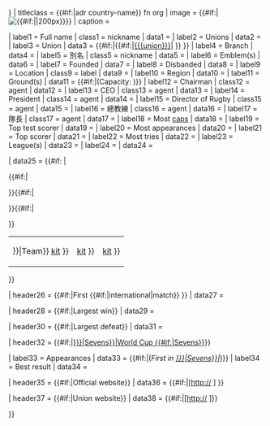 {{Infobox
| bodyclass  = vcard
| title      = {{{country|{{{teamname|<includeonly>{{PAGENAME}}</includeonly>}}} }}}
| titleclass = {{#if:{{{country|}}}|adr country-name}} fn org
| image      = {{#if:{{{image|}}}|[[Image:{{{image}}}|{{#if:{{{imagesize|}}}|{{{imagesize}}}|200px}}]]}}
| caption    = {{{caption|}}}

| label1     = Full name
| class1     = nickname
| data1      = {{{fullname|}}}
| label2     = Unions
| data2      = {{{unions|}}}
| label3     = Union
| data3      = {{#if:{{{union|}}}|{{#if:{{{country|}}}|[[{{{union}}}]]|{{{union}}} }} }}
| label4     = Branch
| data4      = {{{branch|}}}
| label5     = 別名
| class5     = nickname
| data5      = {{{nickname|}}}
| label6     = Emblem(s)
| data6      = {{{emblem|}}}
| label7     = Founded
| data7      = {{{founded|}}}
| label8     = Disbanded
| data8      = {{{disbanded|}}}
| label9     = Location
| class9     = label
| data9      = {{{location|}}}
| label10    = Region
| data10     = {{{region|}}}
| label11    = Ground(s)
| data11     = {{{ground|}}} {{#if:{{{capacity|}}}|(Capacity: {{{capacity|}}})}}
| label12    = Chairman
| class12    = agent
| data12     = {{{chairman|}}}
| label13    = CEO
| class13    = agent
| data13     = {{{ceo|}}}
| label14    = President
| class14    = agent
| data14     = {{{president|}}}
| label15    = Director of Rugby
| class15    = agent
| data15     = {{{rugby director|}}}
| label16    = 總教練
| class16    = agent
| data16     = {{{coach|}}}
| label17    = 隊長
| class17    = agent
| data17     = {{{captain|}}}
| label18    = Most [[cap (sport)|cap]]s
| data18     = {{{caps|}}}
| label19    = Top test scorer
| data19     = {{{toptestscorer|}}}
| label20    = Most appearances
| data20     = {{{appearances|}}}
| label21    = Top scorer
| data21     = {{{top scorer|}}}
| label22    = Most tries
| data22     = {{{most tries|}}}
| label23    = League(s)
| data23     = {{{league|}}}
| label24    = {{{season|}}}
| data24     = {{{position|}}}

| data25     = {{#if:{{{pattern_la1|}}}{{{pattern_b1|}}}{{{pattern_ra1|}}}{{{pattern_sh1|}}}{{{pattern_so1|}}}{{{leftarm1|}}}{{{body1|}}}{{{rightarm1|}}}{{{shorts1|}}}{{{socks1|}}} {{{pattern_la2|}}}{{{pattern_b2|}}}{{{pattern_ra2|}}}{{{pattern_sh2|}}}{{{pattern_so2|}}}{{{leftarm2|}}}{{{body2|}}}{{{rightarm2|}}}{{{shorts2|}}}{{{socks2|}}}|
<tr><td class="toccolours" style="padding: 0; background: #ffffff; text-align: center;" colspan="2">
<table style="width:100%; text-align:center;">
<tr>
{{#if:{{{pattern_la1|}}}{{{pattern_b1|}}}{{{pattern_ra1|}}}{{{pattern_sh1|}}}{{{pattern_so1|}}}{{{leftarm1|}}}{{{body1|}}}{{{rightarm1|}}}{{{shorts1|}}}{{{socks1|}}}|
<td>{{Football kit |
  pattern_la = {{{pattern_la1|}}} |
  pattern_b  = {{{pattern_b1|_unknown}}} |
  pattern_ra = {{{pattern_ra1|}}} |
  pattern_sh = {{{pattern_sh1|}}} |
  pattern_so = {{{pattern_so1|}}} |
  leftarm    = {{{leftarm1|}}} |
  body       = {{{body1|}}} |
  rightarm   = {{{rightarm1|}}} |
  shorts     = {{{shorts1|}}} |
  socks      = {{{socks1|}}} |
  title      = {{#if:{{{shorts2|}}}|{{#if:{{{country|}}}|Team|{{#if:{{{unions|}}}|Team|1st}}}}|Team}} [[Rugby union equipment|kit]]
}}</td>
}}{{#if:{{{pattern_la2|}}}{{{pattern_b2|}}}{{{pattern_ra2|}}}{{{pattern_sh2|}}}{{{pattern_so2|}}}{{{leftarm2|}}}{{{body2|}}}{{{rightarm2|}}}{{{shorts2|}}}{{{socks2|}}}|
<td>{{Football kit |
  pattern_la = {{{pattern_la2|}}} |
  pattern_b  = {{{pattern_b2|_unknown}}} |
  pattern_ra = {{{pattern_ra2|}}} |
  pattern_sh = {{{pattern_sh2|}}} |
  pattern_so = {{{pattern_so2|}}} |
  leftarm    = {{{leftarm2|}}} |
  body       = {{{body2|}}} |
  rightarm   = {{{rightarm2|}}} |
  shorts     = {{{shorts2|}}} |
  socks      = {{{socks2|}}} |
  title      = {{#if:{{{country|}}}|Change|2nd}} [[Rugby union equipment|kit]]
}}</td>
}}{{#if:{{{pattern_la3|}}}{{{pattern_b3|}}}{{{pattern_ra3|}}}{{{pattern_sh3|}}}{{{pattern_so3|}}}{{{leftarm3|}}}{{{body3|}}}{{{rightarm3|}}}{{{shorts3|}}}{{{socks3|}}}|
<td>{{Football kit |
  pattern_la = {{{pattern_la3|}}} |
  pattern_b  = {{{pattern_b3|_unknown}}} |
  pattern_ra = {{{pattern_ra3|}}} |
  pattern_sh = {{{pattern_sh3|}}} |
  pattern_so = {{{pattern_so3|}}} |
  leftarm    = {{{leftarm3|}}} |
  body       = {{{body3|}}} |
  rightarm   = {{{rightarm3|}}} |
  shorts     = {{{shorts3|}}} |
  socks      = {{{socks3|}}} |
  title      = {{#if:{{{country|}}}|Change|3rd}} [[Rugby union equipment|kit]]
}}</td>
}}</tr>
</table></td></tr>}}

| header26   = {{#if:{{{first|}}}|First {{#if:{{{country|}}}|international|match}} }}
| data27     = {{{first|}}}

| header28   = {{#if:{{{bigwin|}}}|Largest win}}
| data29     = {{{bigwin|}}}

| header30   = {{#if:{{{bigloss|}}}|Largest defeat}}
| data31     = {{{bigloss|}}}

| header32   = {{#if:{{{World cup apps|}}}{{{best|}}}|[[Rugby World Cup {{#if:{{{sevens|}}}|Sevens}}|World Cup {{#if:{{{sevens|}}}|Sevens}}]]}}

| label33    = Appearances
| data33     = {{{World cup apps|}}} {{#if:{{{year|}}}|(''First in [[{{{year}}} Rugby World Cup {{#if:{{{sevens|}}}|Sevens}}|{{{year}}}]]'')}}
| label34    = Best result
| data34     = {{{best|}}}

| header35   = {{#if:{{{url|}}}|Official website}}
| data36     = {{#if:{{{url|}}}|<span class="url">[http://{{{url}}} {{{url}}}]</span> }}

| header37   = {{#if:{{{unionurl|}}}|Union website}}
| data38     = {{#if:{{{unionurl|}}}|[http://{{{unionurl}}} {{{unionurl}}}]}}

}}<noinclude>{{documentation}}</noinclude>